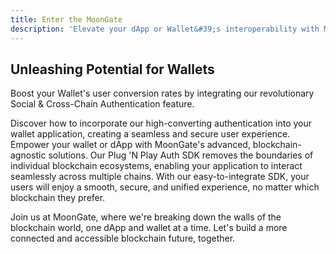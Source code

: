 ```yaml
---
title: Enter the MoonGate
description: 'Elevate your dApp or Wallet&#39;s interoperability with MoonGate&#39;s Plug &#39;N Play Auth SDK.'
---
```


## Unleashing Potential for Wallets
Boost your Wallet's user conversion rates by integrating our revolutionary Social & Cross-Chain Authentication feature.

<CardGroup cols={1}>
  <Card
    title="Embark On Your Journey"
    icon="rocket"
    href="authentication/introduction"
  >
    Discover how to incorporate our high-converting authentication into your wallet application, creating a seamless and secure user experience.
  </Card>
</CardGroup>
Empower your wallet or dApp with MoonGate's advanced, blockchain-agnostic solutions. Our Plug 'N Play Auth SDK removes the boundaries of individual blockchain ecosystems, enabling your application to interact seamlessly across multiple chains. With our easy-to-integrate SDK, your users will enjoy a smooth, secure, and unified experience, no matter which blockchain they prefer.

Join us at MoonGate, where we're breaking down the walls of the blockchain world, one dApp and wallet at a time. Let's build a more connected and accessible blockchain future, together.